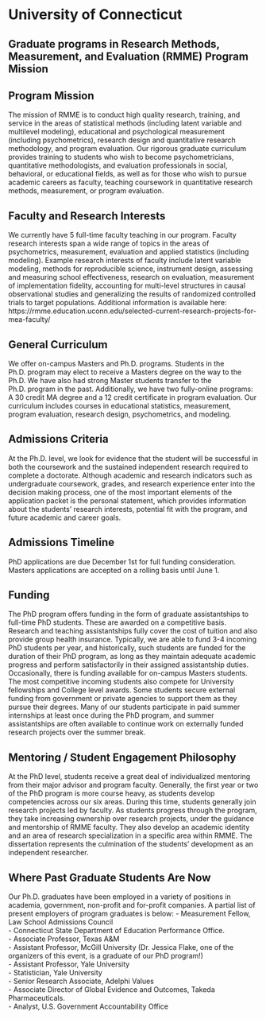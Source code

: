 
# University of Connecticut {-}

## Graduate programs in Research Methods, Measurement, and Evaluation (RMME) Program Mission {-}

## Program Mission  {-}

The mission of RMME is to conduct high quality research, training, and service in the areas of statistical methods (including latent variable and multilevel modeling), educational and psychological measurement (including psychometrics), research design and quantitative research methodology, and program evaluation. Our rigorous graduate curriculum provides training to students who wish to become psychometricians, quantitative methodologists, and evaluation professionals in social, behavioral, or educational fields, as well as for those who wish to pursue academic careers as faculty, teaching coursework in quantitative research methods, measurement, or program evaluation.


## Faculty and Research Interests  {-}

We currently have 5 full-time faculty teaching in our program. Faculty research interests span a wide range of topics in the areas of psychometrics, measurement, evaluation and applied statistics (including modeling). Example research interests of faculty include latent variable modeling, methods for reproducible science, instrument design, assessing and measuring school effectiveness, research on evaluation, measurement of implementation fidelity, accounting for multi-level structures in causal observational studies and generalizing the results of randomized controlled trials to target populations. Additional information is available here:
https://rmme.education.uconn.edu/selected-current-research-projects-for-mea-faculty/




## General Curriculum  {-}
We offer on-campus Masters and Ph.D. programs. Students in the Ph.D. program may elect to receive a Masters degree on the way to the Ph.D. We have also had strong Master students transfer to the Ph.D. program in the past.
Additionally, we have two fully-online programs: A 30 credit MA degree and a 12 credit certificate in program evaluation.
Our curriculum includes courses in educational statistics, measurement, program evaluation, research design, psychometrics, and modeling.



## Admissions Criteria  {-}

At the Ph.D. level, we look for evidence that the student will be successful in both the coursework and the sustained independent research required to complete a doctorate. Although academic and research indicators such as undergraduate coursework, grades, and research experience enter into the decision making process, one of the most important elements of the application packet is the personal statement, which provides information about the students’ research interests, potential fit with the program, and future academic
and career goals.
 


## Admissions Timeline  {-}

PhD applications are due December 1st for full funding consideration. Masters applications are accepted on a rolling basis until June 1.





## Funding  {-}

The PhD program offers funding in the form of graduate assistantships to full-time PhD students. These are awarded on a competitive basis. Research and teaching assistantships fully cover the cost of tuition and also provide group health insurance. Typically, we are able to fund 3-4 incoming PhD students per year, and historically, such students are funded for the duration of their PhD program, as long as they maintain adequate academic progress and perform satisfactorily in their assigned assistantship duties. Occasionally, there is funding available for on-campus Masters students. The most competitive incoming students also compete for University fellowships and College level awards. Some students secure external funding from government or private agencies to support them as they pursue their degrees. Many of our students participate in paid summer internships at least once during the PhD program, and summer assistantships are often available to continue work on externally funded research projects over the summer break.


## Mentoring / Student Engagement Philosophy  {-}

At the PhD level, students receive a great deal of individualized mentoring from their major advisor and program faculty. Generally, the first year or two of the PhD program is more course heavy, as students develop competencies across our six areas. During this time, students generally join research projects led by faculty. As students progress through the program, they take increasing ownership over research projects, under the guidance and mentorship of RMME faculty. They also develop an academic identity and an area of research specialization in a specific area within RMME. The dissertation represents the culmination of the students’ development as an independent researcher.






## Where Past Graduate Students Are Now  {-}

Our Ph.D. graduates have been employed in a variety of positions in academia, government, non-profit and for-profit companies. A partial list of present employers of program graduates is below:
- Measurement Fellow, Law School Admissions Council  
- Connecticut State Department of Education Performance Office.  
- Associate Professor, Texas A\&M  
- Assistant Professor, McGill University (Dr. Jessica Flake, one of the organizers of this event, is a graduate of our PhD program!)  
-	Assistant Professor, Yale University  
- Statistician, Yale University  
-	Senior Research Associate, Adelphi Values  
-	Associate Director of Global Evidence and Outcomes, Takeda Pharmaceuticals.  
-	Analyst, U.S. Government Accountability Office  




